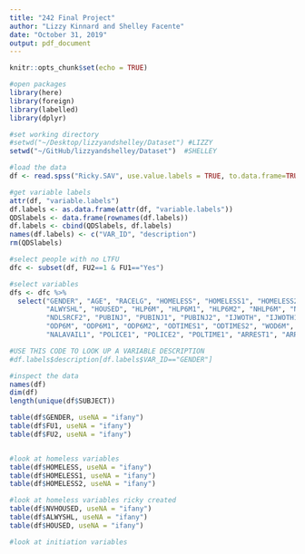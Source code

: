```yaml
---
title: "242 Final Project"
author: "Lizzy Kinnard and Shelley Facente"
date: "October 31, 2019"
output: pdf_document
---
```


```r
knitr::opts_chunk$set(echo = TRUE)

#open packages
library(here)
library(foreign)
library(labelled)
library(dplyr)
```

```r
#set working directory
#setwd("~/Desktop/lizzyandshelley/Dataset") #LIZZY
setwd("~/GitHub/lizzyandshelley/Dataset")  #SHELLEY

#load the data
df <- read.spss("Ricky.SAV", use.value.labels = TRUE, to.data.frame=TRUE)

#get variable labels
attr(df, "variable.labels")
df.labels <- as.data.frame(attr(df, "variable.labels"))
QDSlabels <- data.frame(rownames(df.labels))
df.labels <- cbind(QDSlabels, df.labels)
names(df.labels) <- c("VAR_ID", "description")
rm(QDSlabels)

#select people with no LTFU
dfc <- subset(df, FU2==1 & FU1=="Yes")

#select variables
dfs <- dfc %>%
  select("GENDER", "AGE", "RACELG", "HOMELESS", "HOMELESS1", "HOMELESS2", "MOSHOME", "MOSHOME1", "MOSHOM2", "NVHOUSED", 
         "ALWYSHL", "HOUSED", "HLP6M", "HLP6M1", "HLP6M2", "NHLP6M", "NHLP6M1", "NHLP6M2", "NDLSRCF", "NDLSRCF1", 
         "NDLSRCF2", "PUBINJ", "PUBINJ1", "PUBINJ2", "IJWOTH", "IJWOTH1", "IJWOTH2", "IJNON", "IJNON1", "IJNON2", 
         "ODP6M", "ODP6M1", "ODP6M2", "ODTIMES1", "ODTIMES2", "WOD6M", "WOD6M1", "WOD6M2", "ODTRAIN1", "NALOWN1", 
         "NALAVAIL1", "POLICE1", "POLICE2", "POLTIME1", "ARREST1", "ARREST2", "JAIL1", "JAIL2", "TX6MOS1", "TX6MOS2")
```

```r
#USE THIS CODE TO LOOK UP A VARIABLE DESCRIPTION
#df.labels$description[df.labels$VAR_ID=="GENDER"]

#inspect the data
names(df)
dim(df)
length(unique(df$SUBJECT))

table(df$GENDER, useNA = "ifany")
table(df$FU1, useNA = "ifany")
table(df$FU2, useNA = "ifany")


#look at homeless variables
table(df$HOMELESS, useNA = "ifany")
table(df$HOMELESS1, useNA = "ifany")
table(df$HOMELESS2, useNA = "ifany")

#look at homeless variables ricky created
table(df$NVHOUSED, useNA = "ifany")
table(df$ALWYSHL, useNA = "ifany")
table(df$HOUSED, useNA = "ifany")

#look at initiation variables

```







